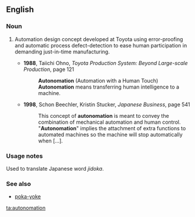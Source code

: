 ==English==

===Noun===
{{en-noun}}
# {{context|manufacturing|lang=en}} Automation design concept developed at Toyota using error-proofing and automatic process defect-detection to ease human participation in demanding just-in-time manufacturing.
#* '''1988''', Taiichi Ohno, ''Toyota Production System: Beyond Large-scale Production'', page 121
#*: '''Autonomation''' (Automation with a Human Touch)
#*: '''Autonomation''' means transferring human intelligence to a machine.
#* '''1998''', Schon Beechler, Kristin Stucker, ''Japanese Business'', page 541
#*: This concept of '''autonomation''' is meant to convey the combination of mechanical automation and human control.
#*: "'''Autonomation'''" implies the attachment of extra functions to automated machines so the machine will stop automatically when […].

===Usage notes===
Used to translate Japanese word ''jidoka''.

===See also===
* [[poka-yoke]]

[[ta:autonomation]]